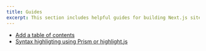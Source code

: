```yaml
---
title: Guides
excerpt: This section includes helpful guides for building Next.js sites with next-mdx.
---
```


- [Add a table of contents](/plugins/next-mdx-toc)
- [Syntax highligting using Prism or highlight.js](/guides/syntax-highlighting)
